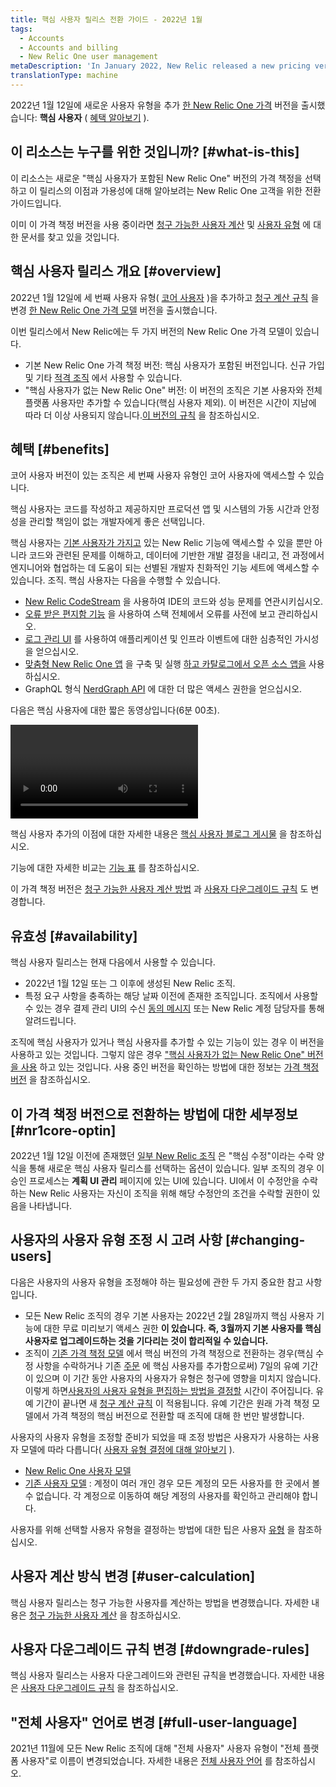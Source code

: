 ```yaml
---
title: 핵심 사용자 릴리스 전환 가이드 - 2022년 1월
tags:
  - Accounts
  - Accounts and billing
  - New Relic One user management
metaDescription: 'In January 2022, New Relic released a new pricing version that included a new user type: core users.'
translationType: machine
---
```


2022년 1월 12일에 새로운 사용자 유형을 추가 [한 New Relic One 가격](/docs/accounts/accounts-billing/new-relic-one-pricing-billing/new-relic-one-pricing-billing) 버전을 출시했습니다: **핵심 사용자** ( [혜택 알아보기](#benefits) ).

## 이 리소스는 누구를 위한 것입니까? [#what-is-this]

이 리소스는 새로운 "핵심 사용자가 포함된 New Relic One" 버전의 가격 책정을 선택하고 이 릴리스의 이점과 가용성에 대해 알아보려는 New Relic One 고객을 위한 전환 가이드입니다.

이미 이 가격 책정 버전을 사용 중이라면 [청구 가능한 사용자 계산](/docs/accounts/accounts-billing/new-relic-one-pricing-billing/user-count-billing) 및 [사용자 유형](/docs/accounts/accounts-billing/new-relic-one-user-management/user-type) 에 대한 문서를 찾고 있을 것입니다.

## 핵심 사용자 릴리스 개요 [#overview]

2022년 1월 12일에 세 번째 사용자 유형( [코어 사용자](#benefits) )을 추가하고 [청구 계산 규칙](/docs/accounts/accounts-billing/new-relic-one-pricing-billing/user-count-billing) 을 변경 [한 New Relic One 가격 모델](/docs/accounts/accounts-billing/new-relic-one-pricing-billing/new-relic-one-pricing-billing) 버전을 출시했습니다.

이번 릴리스에서 New Relic에는 두 가지 버전의 New Relic One 가격 모델이 있습니다.

* 기본 New Relic One 가격 책정 버전: 핵심 사용자가 포함된 버전입니다. 신규 가입 및 기타 [적격 조직](#availability) 에서 사용할 수 있습니다.
* "핵심 사용자가 없는 New Relic One" 버전: 이 버전의 조직은 기본 사용자와 전체 플랫폼 사용자만 추가할 수 있습니다(핵심 사용자 제외). 이 버전은 시간이 지남에 따라 더 이상 사용되지 않습니다.[이 버전의 규칙](/docs/accounts/accounts-billing/new-relic-one-pricing-billing/user-count-billing#non-core) 을 참조하십시오.

## 혜택 [#benefits]

코어 사용자 버전이 있는 조직은 세 번째 사용자 유형인 코어 사용자에 액세스할 수 있습니다.

핵심 사용자는 코드를 작성하고 제공하지만 프로덕션 앱 및 시스템의 가동 시간과 안정성을 관리할 책임이 없는 개발자에게 좋은 선택입니다.

핵심 사용자는 [기본 사용자가 가지고](/docs/accounts/accounts-billing/new-relic-one-user-management/user-type) 있는 New Relic 기능에 액세스할 수 있을 뿐만 아니라 코드와 관련된 문제를 이해하고, 데이터에 기반한 개발 결정을 내리고, 전 과정에서 엔지니어와 협업하는 데 도움이 되는 선별된 개발자 친화적인 기능 세트에 액세스할 수 있습니다. 조직. 핵심 사용자는 다음을 수행할 수 있습니다.

* [New Relic CodeStream](/docs/codestream/start-here/new-relic-codestream-quick-start) 을 사용하여 IDE의 코드와 성능 문제를 연관시키십시오.
* [오류 받은 편지함 기능](/docs/errors-inbox/errors-inbox) 을 사용하여 스택 전체에서 오류를 사전에 보고 관리하십시오.
* [로그 관리 UI](/docs/logs/get-started/get-started-log-management) 를 사용하여 애플리케이션 및 인프라 이벤트에 대한 심층적인 가시성을 얻으십시오.
* [맞춤형 New Relic One 앱](/docs/new-relic-one/use-new-relic-one/build-new-relic-one/build-custom-new-relic-one-application) 을 구축 및 실행 [하고 카탈로그에서 오픈 소스 앱을](https://opensource.newrelic.com/nerdpacks) 사용하십시오.
* GraphQL 형식 [NerdGraph API](/docs/apis/nerdgraph/get-started/introduction-new-relic-nerdgraph) 에 대한 더 많은 액세스 권한을 얻으십시오.

다음은 핵심 사용자에 대한 짧은 동영상입니다(6분 00초).

<Video
  id="UAkAsGBfm_s"
  type="youtube"
/>

핵심 사용자 추가의 이점에 대한 자세한 내용은 [핵심 사용자 블로그 게시물](https://newrelic.com/blog/nerdlog/core-user-usage-pricing) 을 참조하십시오.

기능에 대한 자세한 비교는 [기능 표](/docs/accounts/accounts-billing/new-relic-one-user-management/user-type#user-type-capabilities) 를 참조하십시오.

이 가격 책정 버전은 [청구 가능한 사용자 계산 방법](/docs/accounts/accounts-billing/new-relic-one-pricing-billing/user-count-billing#user-calculation) 과 [사용자 다운그레이드 규칙](/docs/accounts/accounts-billing/new-relic-one-pricing-billing/user-count-billing#downgrade-rules) 도 변경합니다.

## 유효성 [#availability]

핵심 사용자 릴리스는 현재 다음에서 사용할 수 있습니다.

* 2022년 1월 12일 또는 그 이후에 생성된 New Relic 조직.
* 특정 요구 사항을 충족하는 해당 날짜 이전에 존재한 조직입니다. 조직에서 사용할 수 있는 경우 결제 관리 UI의 수신 [동의 메시지](#nr1core-optin) 또는 New Relic 계정 담당자를 통해 알려드립니다.

조직에 핵심 사용자가 있거나 핵심 사용자를 추가할 수 있는 기능이 있는 경우 이 버전을 사용하고 있는 것입니다. 그렇지 않은 경우 ["핵심 사용자가 없는 New Relic One" 버전을 사용](#overview) 하고 있는 것입니다. 사용 중인 버전을 확인하는 방법에 대한 정보는 [가격 책정 버전](/docs/accounts/accounts-billing/new-relic-one-pricing-billing/user-count-billing#pricing-versions) 을 참조하십시오.

## 이 가격 책정 버전으로 전환하는 방법에 대한 세부정보 [#nr1core-optin]

2022년 1월 12일 이전에 존재했던 [일부 New Relic 조직](#availability) 은 "핵심 수정"이라는 수락 양식을 통해 새로운 핵심 사용자 릴리스를 선택하는 옵션이 있습니다. 일부 조직의 경우 이 승인 프로세스는 **계획 UI 관리** 페이지에 있는 UI에 있습니다. UI에서 이 수정안을 수락하는 New Relic 사용자는 자신이 조직을 위해 해당 수정안의 조건을 수락할 권한이 있음을 나타냅니다.

## 사용자의 사용자 유형 조정 시 고려 사항 [#changing-users]

다음은 사용자의 사용자 유형을 조정해야 하는 필요성에 관한 두 가지 중요한 참고 사항입니다.

* 모든 New Relic 조직의 경우 기본 사용자는 2022년 2월 28일까지 핵심 사용자 기능에 대한 무료 미리보기 액세스 권한 **이 있습니다. 즉, 3월까지 기본 사용자를 핵심 사용자로 업그레이드하는 것을 기다리는 것이 합리적일 수 있습니다.**
* 조직이 [기존 가격 책정 모델](/docs/accounts/original-accounts-billing/product-pricing/product-based-pricing) 에서 핵심 버전의 가격 책정으로 전환하는 경우(핵심 수정 사항을 수락하거나 기존 [주문](/docs/licenses/license-information/product-definitions/new-relic-one-pricing-definitions/#order) 에 핵심 사용자를 추가함으로써) 7일의 유예 기간이 있으며 이 기간 동안 사용자의 사용자가 유형은 청구에 영향을 미치지 않습니다. 이렇게 하면[사용자의 사용자 유형을 편집하는 방법을 결정할](/docs/accounts/accounts-billing/new-relic-one-user-management/user-type/#choose-user-type) 시간이 주어집니다. 유예 기간이 끝나면 새 [청구 계산 규칙](/docs/accounts/accounts-billing/new-relic-one-pricing-billing/user-count-billing) 이 적용됩니다. 유예 기간은 원래 가격 책정 모델에서 가격 책정의 핵심 버전으로 전환할 때 조직에 대해 한 번만 발생합니다.

사용자의 사용자 유형을 조정할 준비가 되었을 때 조정 방법은 사용자가 사용하는 사용자 모델에 따라 다릅니다( [사용자 유형 결정에 대해 알아보기](/docs/accounts/original-accounts-billing/original-users-roles/overview-user-models) ).

* [New Relic One 사용자 모델](/docs/accounts/accounts-billing/new-relic-one-user-management/user-management-ui-and-tasks/#edit-user-type)
* [기존 사용자 모델](/docs/accounts/original-accounts-billing/original-users-roles/users-roles-original-user-model/#update-user-type) : 계정이 여러 개인 경우 모든 계정의 모든 사용자를 한 곳에서 볼 수 없습니다. 각 계정으로 이동하여 해당 계정의 사용자를 확인하고 관리해야 합니다.

사용자를 위해 선택할 사용자 유형을 결정하는 방법에 대한 팁은 사용자 [유형](/docs/accounts/accounts-billing/new-relic-one-user-management/user-type) 을 참조하십시오.

## 사용자 계산 방식 변경 [#user-calculation]

핵심 사용자 릴리스는 청구 가능한 사용자를 계산하는 방법을 변경했습니다. 자세한 내용은 [청구 가능한 사용자 계산](/docs/accounts/accounts-billing/new-relic-one-pricing-billing/user-count-billing#user-count) 을 참조하십시오.

## 사용자 다운그레이드 규칙 변경 [#downgrade-rules]

핵심 사용자 릴리스는 사용자 다운그레이드와 관련된 규칙을 변경했습니다. 자세한 내용은 [사용자 다운그레이드 규칙](/docs/accounts/accounts-billing/new-relic-one-pricing-billing/user-count-billing#user-downgrade-rules) 을 참조하십시오.

## "전체 사용자" 언어로 변경 [#full-user-language]

2021년 11월에 모든 New Relic 조직에 대해 "전체 사용자" 사용자 유형이 "전체 플랫폼 사용자"로 이름이 변경되었습니다. 자세한 내용은 [전체 사용자 언어](/docs/accounts/accounts-billing/new-relic-one-user-management/user-type#full-user-language) 를 참조하십시오.